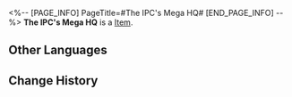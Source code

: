 <%-- [PAGE_INFO]
PageTitle=#The IPC's Mega HQ#
[END_PAGE_INFO] --%>
{{Item Infobox
|id          = 53035
|image       = Item The IPC's Mega HQ.png
|type        = 
|invCategory = Relics
|rarity      = 4
|effect      = 
|description = The IPC's headquarters at Pier Point is sealed within a Planar Sphere. No planet can hide from the grand business plan of the Interastral Peace Corporation. They ventured into deep space to harvest the power of the entire universe.
|source1     = [[Simulated Universe: World 5 - Immersion Device Redemption]]
}}
'''The IPC's Mega HQ''' is a [[Item]].

==Other Languages==
{{Other Languages
|en   = The IPC's Mega HQ
|zhs  = 公司的巨构总部
|zht  = 公司的巨構總部
|ja   = カンパニーの巨構本部
|ko   = 컴퍼니의 거대 기관 본부
|es   = Megasede de la Corporación
|fr   = Méga QG de la CPI
|ru   = Мега-главное управление Корпорации
|th   = The IPC's Mega HQ
|vi   = Tổng Bộ Đầu Não Công Ty
|de   = Das Mega-Hauptquartier der IFK
|id   = The IPC's Mega HQ
|pt   = Mega QG da CPI
}}

==Change History==
{{Change History|2.0}}